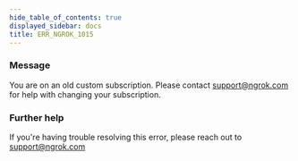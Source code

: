 ```yaml
---
hide_table_of_contents: true
displayed_sidebar: docs
title: ERR_NGROK_1015
---
```




### Message

You are on an old custom subscription. Please contact support@ngrok.com for help with changing your subscription.

<ErrorDetails error="err_ngrok_1015" />

### Further help

If you're having trouble resolving this error, please reach out to [support@ngrok.com](mailto:support@ngrok.com?subject=Help%20with%20ERR_NGROK_1015)
